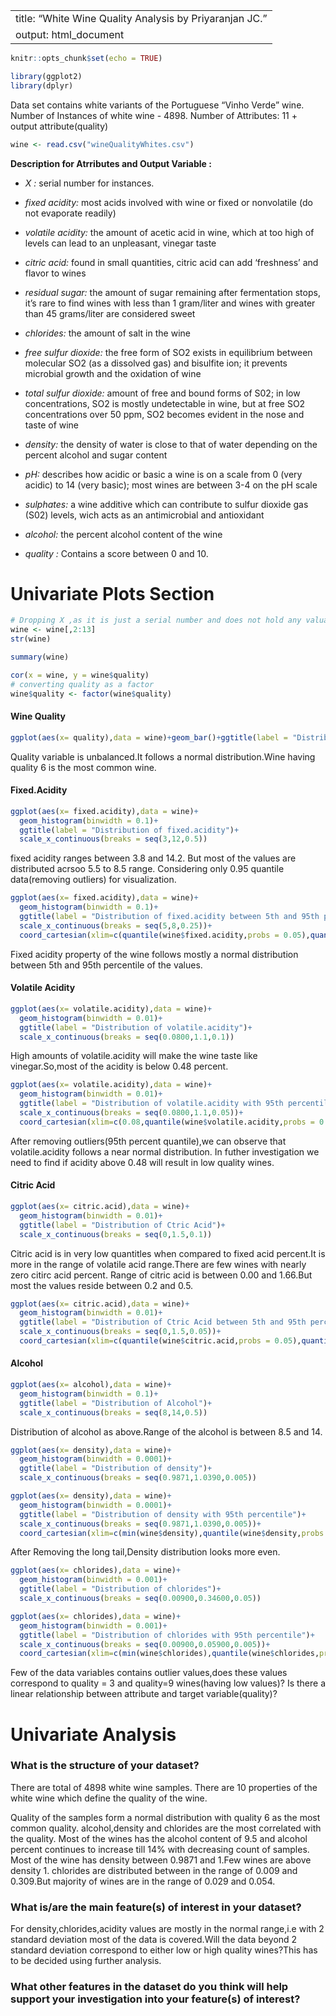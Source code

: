 
---
title: "White Wine Quality Analysis by Priyaranjan JC."
output: html_document
---

```r
knitr::opts_chunk$set(echo = TRUE)
```

```r
library(ggplot2)
library(dplyr)
```
Data set contains  white variants of the Portuguese "Vinho Verde" wine.
Number of Instances of white wine - 4898.
Number of Attributes: 11 + output attribute(quality)
```r
wine <- read.csv("wineQualityWhites.csv")
```
**Description for Atrributes and Output Variable :**

* *X :* serial number for instances.

* *fixed acidity: *most acids involved with wine or fixed or nonvolatile (do not evaporate readily)

* *volatile acidity: *the amount of acetic acid in wine, which at too high of levels can lead to an unpleasant, vinegar taste

* *citric acid:* found in small quantities, citric acid can add 'freshness' and flavor to wines

* *residual sugar:* the amount of sugar remaining after fermentation stops, it's rare to find wines with less than 1 gram/liter and wines with greater than 45 grams/liter are considered sweet

* *chlorides:* the amount of salt in the wine

* *free sulfur dioxide:* the free form of SO2 exists in equilibrium between molecular SO2 (as a dissolved gas) and bisulfite ion; it prevents microbial growth and the oxidation of wine

* *total sulfur dioxide:* amount of free and bound forms of S02; in low concentrations, SO2 is mostly undetectable in wine, but at free SO2 concentrations over 50 ppm, SO2 becomes evident in the nose and taste of wine

* *density:* the density of water is close to that of water depending on the percent alcohol and sugar content

* *pH:* describes how acidic or basic a wine is on a scale from 0 (very acidic) to 14 (very basic); most wines are between 3-4 on the pH scale

* *sulphates:* a wine additive which can contribute to sulfur dioxide gas (S02) levels, wich acts as an antimicrobial and antioxidant

* *alcohol:* the percent alcohol content of the wine


* *quality :* Contains a score between 0 and 10.

# Univariate Plots Section
```r
# Dropping X ,as it is just a serial number and does not hold any valuable information.
wine <- wine[,2:13]
str(wine)
```
```r
summary(wine)
```


```r
cor(x = wine, y = wine$quality)
# converting quality as a factor
wine$quality <- factor(wine$quality)
```
#### Wine Quality
```r
ggplot(aes(x= quality),data = wine)+geom_bar()+ggtitle(label = "Distribution of Wine Quality")
```

Quality variable is unbalanced.It follows a normal distribution.Wine having quality 6 is the most common wine.

#### Fixed.Acidity
```r
ggplot(aes(x= fixed.acidity),data = wine)+
  geom_histogram(binwidth = 0.1)+
  ggtitle(label = "Distribution of fixed.acidity")+
  scale_x_continuous(breaks = seq(3,12,0.5))
```


fixed acidity ranges between 3.8 and 14.2. But most of the values are distributed acrsoo 5.5 to 8.5 range.
Considering only 0.95 quantile data(removing outliers) for visualization.

```r
ggplot(aes(x= fixed.acidity),data = wine)+
  geom_histogram(binwidth = 0.1)+
  ggtitle(label = "Distribution of fixed.acidity between 5th and 95th percentile")+
  scale_x_continuous(breaks = seq(5,8,0.25))+
  coord_cartesian(xlim=c(quantile(wine$fixed.acidity,probs = 0.05),quantile(wine$fixed.acidity,probs = 0.95)))
```
Fixed acidity property of the wine follows mostly a normal distribution between 5th and 95th percentile of the values.

#### Volatile Acidity

```r
ggplot(aes(x= volatile.acidity),data = wine)+
  geom_histogram(binwidth = 0.01)+
  ggtitle(label = "Distribution of volatile.acidity")+
  scale_x_continuous(breaks = seq(0.0800,1.1,0.1))
```
High amounts of volatile.acidity will make the wine taste like vinegar.So,most of the acidity is below 0.48 percent.

```r
ggplot(aes(x= volatile.acidity),data = wine)+
  geom_histogram(binwidth = 0.01)+
  ggtitle(label = "Distribution of volatile.acidity with 95th percentile")+
  scale_x_continuous(breaks = seq(0.0800,1.1,0.05))+
  coord_cartesian(xlim=c(0.08,quantile(wine$volatile.acidity,probs = 0.95)))
```
After removing outliers(95th percent quantile),we can observe that volatile.acidity follows a near normal distribution.
In futher investigation we need to find if acidity above 0.48 will result in low quality wines.

#### Citric Acid

```r
ggplot(aes(x= citric.acid),data = wine)+
  geom_histogram(binwidth = 0.01)+
  ggtitle(label = "Distribution of Ctric Acid")+
  scale_x_continuous(breaks = seq(0,1.5,0.1))
```
Citric acid is in very low quantitles when compared to fixed acid percent.It is more in the range of volatile acid range.There are few wines with nearly zero citirc acid percent. Range of citric acid is between 0.00 and 1.66.But most the values reside between 0.2 and 0.5.

```r
ggplot(aes(x= citric.acid),data = wine)+
  geom_histogram(binwidth = 0.01)+
  ggtitle(label = "Distribution of Ctric Acid between 5th and 95th percentile")+
  scale_x_continuous(breaks = seq(0,1.5,0.05))+
  coord_cartesian(xlim=c(quantile(wine$citric.acid,probs = 0.05),quantile(wine$citric.acid,probs = 0.95)))
```

#### Alcohol
```r
ggplot(aes(x= alcohol),data = wine)+
  geom_histogram(binwidth = 0.1)+
  ggtitle(label = "Distribution of Alcohol")+
  scale_x_continuous(breaks = seq(8,14,0.5))
```

Distribution of alcohol as above.Range of the alcohol is between 8.5 and 14.


```r
ggplot(aes(x= density),data = wine)+
  geom_histogram(binwidth = 0.0001)+
  ggtitle(label = "Distribution of density")+
  scale_x_continuous(breaks = seq(0.9871,1.0390,0.005))
```


```r
ggplot(aes(x= density),data = wine)+
  geom_histogram(binwidth = 0.0001)+
  ggtitle(label = "Distribution of density with 95th percentile")+
  scale_x_continuous(breaks = seq(0.9871,1.0390,0.005))+
  coord_cartesian(xlim=c(min(wine$density),quantile(wine$density,probs = 0.95)))
```

After Removing the long tail,Density distribution looks more even.
```r
ggplot(aes(x= chlorides),data = wine)+
  geom_histogram(binwidth = 0.001)+
  ggtitle(label = "Distribution of chlorides")+
  scale_x_continuous(breaks = seq(0.00900,0.34600,0.05))
```

```r
ggplot(aes(x= chlorides),data = wine)+
  geom_histogram(binwidth = 0.001)+
  ggtitle(label = "Distribution of chlorides with 95th percentile")+
  scale_x_continuous(breaks = seq(0.00900,0.05900,0.005))+
  coord_cartesian(xlim=c(min(wine$chlorides),quantile(wine$chlorides,probs = 0.95)))
```

Few of the data variables contains outlier values,does these values correspond to quality = 3 and quality=9 wines(having low values)? Is there a linear relationship between attribute and target variable(quality)?


# Univariate Analysis

### What is the structure of your dataset?
There are total of 4898 white wine samples.
There are 10 properties of the white wine which define the quality of the wine.

Quality of the samples form a normal distribution with quality 6 as the most common quality.
alcohol,density and chlorides are the most correlated with the quality.
Most of the wines has the alcohol content of 9.5 and alcohol percent continues to increase till 14% with decreasing count of samples.
Most of the wine has density between 0.9871 and 1.Few wines are above density 1.
chlorides are distributed between in the range of 0.009 and 0.309.But majority of wines are in the range of 0.029 and 0.054.


### What is/are the main feature(s) of interest in your dataset?
For density,chlorides,acidity values are mostly in the normal range,i.e with 2 standard deviation most of the data is covered.Will the data beyond 2 standard deviation correspond to either low or high quality wines?This has to be decided using further analysis.

### What other features in the dataset do you think will help support your investigation into your feature(s) of interest?

